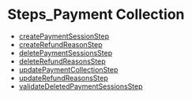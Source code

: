
# Steps\_Payment Collection

- [createPaymentSessionStep](../Steps_Payment_Collection/functions/core_flows.Payment_Collection.Steps_Payment_Collection.createPaymentSessionStep/page.mdx)
- [createRefundReasonStep](../Steps_Payment_Collection/functions/core_flows.Payment_Collection.Steps_Payment_Collection.createRefundReasonStep/page.mdx)
- [deletePaymentSessionsStep](../Steps_Payment_Collection/functions/core_flows.Payment_Collection.Steps_Payment_Collection.deletePaymentSessionsStep/page.mdx)
- [deleteRefundReasonsStep](../Steps_Payment_Collection/functions/core_flows.Payment_Collection.Steps_Payment_Collection.deleteRefundReasonsStep/page.mdx)
- [updatePaymentCollectionStep](../Steps_Payment_Collection/functions/core_flows.Payment_Collection.Steps_Payment_Collection.updatePaymentCollectionStep/page.mdx)
- [updateRefundReasonsStep](../Steps_Payment_Collection/functions/core_flows.Payment_Collection.Steps_Payment_Collection.updateRefundReasonsStep/page.mdx)
- [validateDeletedPaymentSessionsStep](../Steps_Payment_Collection/functions/core_flows.Payment_Collection.Steps_Payment_Collection.validateDeletedPaymentSessionsStep/page.mdx)
